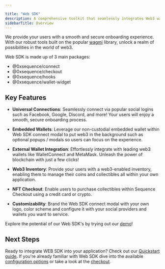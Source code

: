 ---

title: "Web SDK"
description: A comprehensive toolkit that seamlessly integrates Web3 wallets into applications.
sidebarTitle: Overview
---

We provide your users with a smooth and secure onboarding experience. With our robust tools built on the popular [wagmi](https://wagmi.sh/) library, unlock a realm of possibilities in the world of web3.

Web SDK is made up of 3 main packages:

- @0xsequence/connect
- @0xsequence/checkout
- @0xsequence/hooks
- @0xsequence/wallet-widget

## Key Features

- **Universal Connections**: Seamlessly connect via popular social logins such as Facebook, Google, Discord, and more! Your users will enjoy a smooth, secure onboarding process.

- **Embedded Wallets**: Leverage our non-custodial embedded wallet within Web SDK connect modal to put web3 in the background such as optional popups / modals so users can focus on the experience.

- **External Wallet Integration**: Effortlessly integrate with leading web3 wallets like WalletConnect and MetaMask. Unleash the power of blockchain with just a few clicks!

- **Web3 Inventory**: Provide your users with a web3-enabled inventory, enabling them to manage their coins and collectibles all within your own application.

- **NFT Checkout**: Enable users to purchase collectibles within Sequence Checkout using a credit card or crypto.

- **Customizability**: Brand the Web SDK connect modal with your own logo, color scheme and configure it with your social providers and wallets you want to service.

Explore the potential of our Web SDK's by trying out our [demo](https://0xsequence.github.io/web-sdk/)!

## Next Steps

Ready to integrate WEB SDK into your application? Check out our [Quickstart guide](/sdk/web/getting-started). If you're already familiar with Web SDK dive into the available [configuration options](/sdk/web/custom-configuration) or take a look at the [checkout](/sdk/web/guides/checkout).